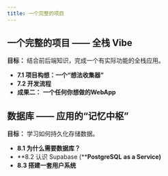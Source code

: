 ```yaml
---
title: 一个完整的项目
---
```


## **一个完整的项目 —— 全栈 Vibe**

**目标：** 结合前后端知识，完成一个有实际功能的全栈应用。

- **7.1 项目构想：一个“想法收集器”**
- **7.2 开发流程**
- **成果二：** **一个任何你想做的WebApp**

## **数据库 —— 应用的“记忆中枢”**

**目标：** 学习如何持久化存储数据。

- **8.1 为什么需要数据库？**
- **8.2 认识 Supabase (****PostgreSQL** **as a Service)**
- **8.3 搭建一套用户系统**